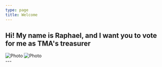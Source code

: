 ```yaml
---
type: page
title: Welcome
---
```


<h2>Hi! My name is Raphael, and I want you to vote for me as TMA's treasurer</h2>
<div
  style={{
    display: 'flex',
    justifyContent: 'space-between',
  }}
    >
<Image
  src="/images/rapha.jpg"
  alt="Photo"
  width={300}
  height={300}
  priority
  className="next-image"
  style={{borderRadius: '10px'}}
/>
<Image
  src="/images/vote.jpg"
  alt="Photo"
  width={300}
  height={300}
  priority
  className="next-image"
  style={{borderRadius: '10px'}}
/>
</div>
---